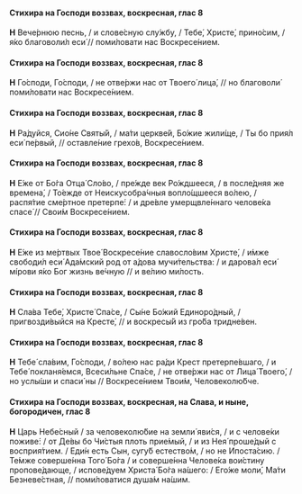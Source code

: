 #### Стихира на Господи воззвах, воскресная, глас 8

**Н** Вече́рнюю песнь, / и слове́сную слу́жбу, / Тебе́, Христе́, прино́сим, / я́ко благоволи́л еси́ // поми́ловати нас Воскресе́нием.

#### Стихира на Господи воззвах, воскресная, глас 8

**Н** Го́споди, Го́споди, / не отве́ржи нас от Твоего́ лица́, // но благоволи́ поми́ловати нас Воскресе́нием.

#### Стихира на Господи воззвах, воскресная, глас 8

**Н** Ра́дуйся, Сио́не Святы́й, / ма́ти церкве́й, Бо́жие жили́ще, / Ты бо прия́л еси́ пе́рвый, // оставле́ние грехо́в, Воскресе́нием.

#### Стихира на Господи воззвах, воскресная, глас 8

**Н** Е́же от Бо́га Отца́ Сло́во, / пре́жде век Ро́ждшееся, / в после́дняя же времена́, / То́ежде от Неискусобра́чныя вопло́щшееся во́лею, / распя́тие сме́ртное претерпе́: / и дре́вле умерщвле́ннаго челове́ка спасе́ // Свои́м Воскресе́нием.

#### Стихира на Господи воззвах, воскресная, глас 8

**Н** Е́же из ме́ртвых Твое́ Воскресе́ние славосло́вим Христе́, / и́мже свободи́л еси́ Ада́мский род от а́дова мучи́тельства: / и дарова́л еси́ мíрови я́ко Бог жизнь ве́чную // и ве́лию ми́лость.

#### Стихира на Господи воззвах, воскресная, глас 8

**Н** Сла́ва Тебе́, Христе́ Спа́се, / Сы́не Бо́жий Единоро́дный, / пригвозди́выйся на Кресте́, // и воскресы́й из гро́ба тридне́вен.

#### Стихира на Господи воззвах, воскресная, глас 8

**Н** Тебе́ сла́вим, Го́споди, / во́лею нас ра́ди Крест претерпе́вшаго, / и Тебе́ покланя́емcя, Всеси́льне Спа́се, / не отве́ржи нас от Лица́ Твоего́, / но услы́ши и спаси́ ны // Воскресе́нием Твои́м, Человеколю́бче.

#### Стихира на Господи воззвах, воскресная, на Слава, и ныне, богородичен, глас 8

**Н** Царь Небе́сный / за человеколю́бие на земли́ яви́ся, / и с челове́ки поживе́: / от Де́вы бо Чи́стыя плоть прие́мый, / и из Нея́ проше́дый с восприя́тием. / Еди́н есть Сын, сугу́б естество́м, / но не Ипоста́сию. / Те́мже соверше́нна Того́ Бо́га / и соверше́нна Челове́ка вои́стину пропове́дающе, / испове́дуем Христа́ Бо́га на́шего: / Его́же моли́, Ма́ти Безневе́стная, // поми́ловатися душа́м на́шим.

